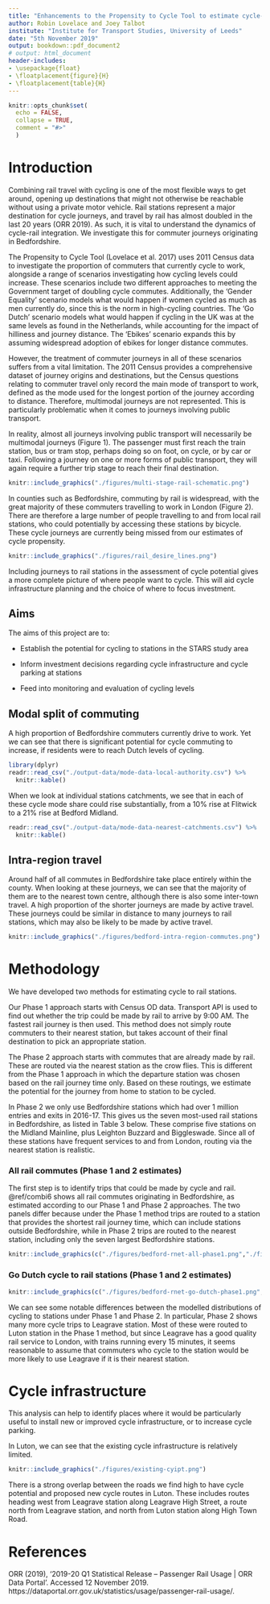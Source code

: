 ```yaml
---
title: "Enhancements to the Propensity to Cycle Tool to estimate cycle-to-station potential: PCT STARS Phase 2 Report"
author: Robin Lovelace and Joey Talbot
institute: "Institute for Transport Studies, University of Leeds"
date: "5th November 2019"
output: bookdown::pdf_document2
# output: html_document
header-includes: 
- \usepackage{float} 
- \floatplacement{figure}{H}
- \floatplacement{table}{H}
---
```


```r
knitr::opts_chunk$set(
  echo = FALSE,   
  collapse = TRUE,
  comment = "#>"
  )
```

# Introduction

Combining rail travel with cycling is one of the most flexible ways to get around, opening up destinations that might not otherwise be reachable without using a private motor vehicle. Rail stations represent a major destination for cycle journeys, and travel by rail has almost doubled in the last 20 years (ORR 2019). As such, it is vital to understand the dynamics of cycle-rail integration. We investigate this for commuter journeys originating in Bedfordshire.

The Propensity to Cycle Tool (Lovelace et al. 2017) uses 2011 Census data to investigate the proportion of commuters that currently cycle to work, alongside a range of scenarios investigating how cycling levels could increase. These scenarios include two different approaches to meeting the Government target of doubling cycle commutes. Additionally, the 'Gender Equality' scenario models what would happen if women cycled as much as men currently do, since this is the norm in high-cycling countries. The 'Go Dutch' scenario models what would happen if cycling in the UK was at the same levels as found in the Netherlands, while accounting for the impact of hilliness and journey distance.  The 'Ebikes' scenario expands this by assuming widespread adoption of ebikes for longer distance commutes. 

However, the treatment of commuter journeys in all of these scenarios suffers from a vital limitation. The 2011 Census provides a comprehensive dataset of journey origins and destinations, but the Census questions relating to commuter travel only record the main mode of transport to work, defined as the mode used for the longest portion of the journey according to distance. Therefore, multimodal journeys are not represented. This is particularly problematic when it comes to journeys involving public transport. 

In reality, almost all journeys involving public transport will necessarily be multimodal journeys (Figure 1). The passenger must first reach the train station, bus or tram stop, perhaps doing so on foot, on cycle, or by car or taxi. Following a journey on one or more forms of public transport, they will again require a further trip stage to reach their final destination. 

```r
knitr::include_graphics("./figures/multi-stage-rail-schematic.png")
```

In counties such as Bedfordshire, commuting by rail is widespread, with the great majority of these commuters travelling to work in London (Figure 2). There are therefore a large number of people travelling to and from local rail stations, who could potentially by accessing these stations by bicycle. These cycle journeys are currently being missed from our estimates of cycle propensity.

```r
knitr::include_graphics("./figures/rail_desire_lines.png")
```

Including journeys to rail stations in the assessment of cycle potential gives a more complete picture of where people want to cycle. This will aid cycle infrastructure planning and the choice of where to focus investment. 


## Aims

The aims of this project are to:

- Establish the potential for cycling to stations in the STARS study area

- Inform investment decisions regarding cycle infrastructure and cycle parking at stations

- Feed into monitoring and evaluation of cycling levels


## Modal split of commuting

A high proportion of Bedfordshire commuters currently drive to work. Yet we can see that there is significant potential for cycle commuting to increase, if residents were to reach Dutch levels of cycling. 

```r
library(dplyr)
readr::read_csv("./output-data/mode-data-local-authority.csv") %>% 
  knitr::kable()
```

When we look at individual stations catchments, we see that in each of these cycle mode share could rise substantially, from a 10% rise at Flitwick to a 21% rise at Bedford Midland.

```r
readr::read_csv("./output-data/mode-data-nearest-catchments.csv") %>% 
  knitr::kable()
```

## Intra-region travel

Around half of all commutes in Bedfordshire take place entirely within the county. When looking at these journeys, we can see that the majority of them are to the nearest town centre, although there is also some inter-town travel. A high proportion of the shorter journeys are made by active travel. These journeys could be similar in distance to many journeys to rail stations, which may also be likely to be made by active travel. 

```r
knitr::include_graphics("./figures/bedford-intra-region-commutes.png")
```

# Methodology

We have developed two methods for estimating cycle to rail stations. 

Our Phase 1 approach starts with Census OD data. Transport API is used to find out whether the trip could be made by rail to arrive by 9:00 AM. The fastest rail journey is then used. This method does not simply route commuters to their nearest station, but takes account of their final destination to pick an appropriate station. 

The Phase 2 approach starts with commutes that are already made by rail. These are routed via the nearest station as the crow flies. This is different from the Phase 1 approach in which the departure station was chosen based on the rail journey time only. Based on these routings, we estimate the potential for the journey from home to station to be cycled. 

In Phase 2 we only use Bedfordshire stations which had over 1 million entries and exits in 2016-17. This gives us the seven most-used rail stations in Bedfordshire, as listed in Table 3 below. These comprise five stations on the Midland Mainline, plus Leighton Buzzard and Biggleswade. Since all of these stations have frequent services to and from London, routing via the nearest station is realistic. 

### All rail commutes (Phase 1 and 2 estimates)

The first step is to identify trips that could be made by cycle and rail. @ref/combi6 shows all rail commutes originating in Bedfordshire, as estimated according to our Phase 1 and Phase 2 approaches. The two panels differ because under the Phase 1 method trips are routed to a station that provides the shortest rail journey time, which can include stations outside Bedfordshire, while in Phase 2 trips are routed to the nearest station, including only the seven largest Bedfordshire stations.  

```r
knitr::include_graphics(c("./figures/bedford-rnet-all-phase1.png","./figures/bedford-rnet-nearest.png"))
```

### Go Dutch cycle to rail stations (Phase 1 and 2 estimates)


```r
knitr::include_graphics(c("./figures/bedford-rnet-go-dutch-phase1.png","./figures/bedford-rnet-go-dutch-phase2.png"))
```

We can see some notable differences between the modelled distributions of cycling to stations under Phase 1 and Phase 2. In particular, Phase 2 shows many more cycle trips to Leagrave station. Most of these were routed to Luton station in the Phase 1 method, but since Leagrave has a good quality rail service to London, with trains running every 15 minutes, it seems reasonable to assume that commuters who cycle to the station would be more likely to use Leagrave if it is their nearest station.


# Cycle infrastructure

This analysis can help to identify places where it would be particularly useful to install new or improved cycle infrastructure, or to increase cycle parking.

In Luton, we can see that the existing cycle infrastructure is relatively limited.

```r
knitr::include_graphics("./figures/existing-cyipt.png")
```

There is a strong overlap between the roads we find high to have cycle potential and proposed new cycle routes in Luton. These includes routes heading west from Leagrave station along Leagrave High Street, a route north from Leagrave station, and north from Luton station along High Town Road.

# References

ORR (2019), '2019-20 Q1 Statistical Release – Passenger Rail Usage | ORR Data Portal’. Accessed 12 November 2019. https://dataportal.orr.gov.uk/statistics/usage/passenger-rail-usage/.

